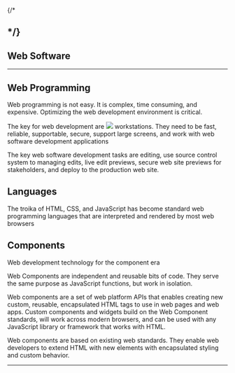 {/*

<PageHead />

*/}
---

## Web Software


<Software />

---

## Web Programming

Web programming is not easy. It is complex, time consuming, and expensive. Optimizing the web development environment is critical.

The key for web development are ![](hardware) workstations. They need to be fast, reliable, supportable, secure, support large screens, and work with web software development applications

The key web software development tasks are editing, use source control system to managing edits, live edit previews, secure web site previews for stakeholders, and deploy to the production web site.


## Languages

The troika of HTML, CSS, and JavaScript has become standard web programming languages that are interpreted and rendered by most web browsers

## Components

Web development technology for the component era

Web Components are independent and reusable bits of code. They serve the same purpose as JavaScript functions, but work in isolation.

Web components are a set of web platform APIs that enables creating new custom, reusable, encapsulated HTML tags to use in web pages and web apps. Custom components and widgets build on the Web Component standards, will work across modern browsers, and can be used with any JavaScript library or framework that works with HTML.

Web components are based on existing web standards. They enable web developers to extend HTML with new elements with encapsulated styling and custom behavior.

---
